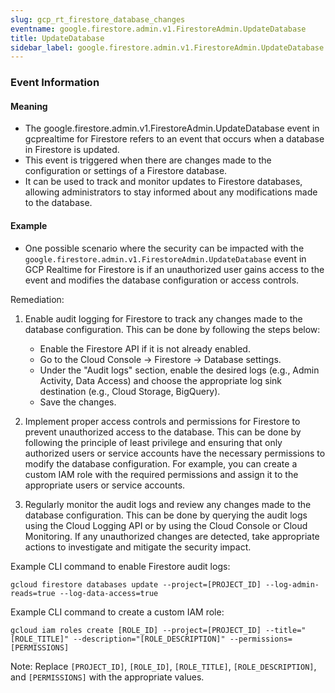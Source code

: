 ```yaml
--- 
slug: gcp_rt_firestore_database_changes
eventname: google.firestore.admin.v1.FirestoreAdmin.UpdateDatabase
title: UpdateDatabase
sidebar_label: google.firestore.admin.v1.FirestoreAdmin.UpdateDatabase
---
```

                       
### Event Information

#### Meaning

- The google.firestore.admin.v1.FirestoreAdmin.UpdateDatabase event in gcprealtime for Firestore refers to an event that occurs when a database in Firestore is updated.
- This event is triggered when there are changes made to the configuration or settings of a Firestore database.
- It can be used to track and monitor updates to Firestore databases, allowing administrators to stay informed about any modifications made to the database.

#### Example

- One possible scenario where the security can be impacted with the `google.firestore.admin.v1.FirestoreAdmin.UpdateDatabase` event in GCP Realtime for Firestore is if an unauthorized user gains access to the event and modifies the database configuration or access controls.

Remediation:
1. Enable audit logging for Firestore to track any changes made to the database configuration. This can be done by following the steps below:
   - Enable the Firestore API if it is not already enabled.
   - Go to the Cloud Console -> Firestore -> Database settings.
   - Under the "Audit logs" section, enable the desired logs (e.g., Admin Activity, Data Access) and choose the appropriate log sink destination (e.g., Cloud Storage, BigQuery).
   - Save the changes.

2. Implement proper access controls and permissions for Firestore to prevent unauthorized access to the database. This can be done by following the principle of least privilege and ensuring that only authorized users or service accounts have the necessary permissions to modify the database configuration. For example, you can create a custom IAM role with the required permissions and assign it to the appropriate users or service accounts.

3. Regularly monitor the audit logs and review any changes made to the database configuration. This can be done by querying the audit logs using the Cloud Logging API or by using the Cloud Console or Cloud Monitoring. If any unauthorized changes are detected, take appropriate actions to investigate and mitigate the security impact.

Example CLI command to enable Firestore audit logs:
```
gcloud firestore databases update --project=[PROJECT_ID] --log-admin-reads=true --log-data-access=true
```

Example CLI command to create a custom IAM role:
```
gcloud iam roles create [ROLE_ID] --project=[PROJECT_ID] --title="[ROLE_TITLE]" --description="[ROLE_DESCRIPTION]" --permissions=[PERMISSIONS]
```

Note: Replace `[PROJECT_ID]`, `[ROLE_ID]`, `[ROLE_TITLE]`, `[ROLE_DESCRIPTION]`, and `[PERMISSIONS]` with the appropriate values.


 